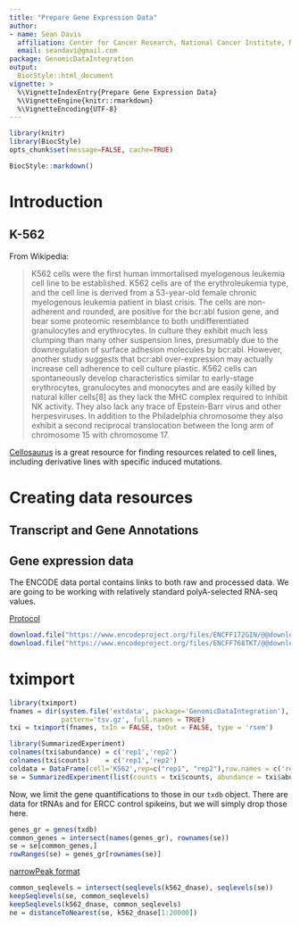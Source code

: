 ```yaml
---
title: "Prepare Gene Expression Data"
author: 
- name: Sean Davis
  affiliation: Center for Cancer Research, National Cancer Institute, NIH
  email: seandavi@gmail.com
package: GenomicDataIntegration
output: 
  BiocStyle::html_document
vignette: >
  %\VignetteIndexEntry{Prepare Gene Expression Data}
  %\VignetteEngine{knitr::rmarkdown}
  %\VignetteEncoding{UTF-8}
---
```


```r
library(knitr)
library(BiocStyle)
opts_chunk$set(message=FALSE, cache=TRUE)
```

```r
BiocStyle::markdown()
```
# Introduction

## K-562

From Wikipedia:

> K562 cells were the first human immortalised myelogenous leukemia cell line to be established. K562 cells are of the erythroleukemia type, and the cell line is derived from a 53-year-old female chronic myelogenous leukemia patient in blast crisis. The cells are non-adherent and rounded, are positive for the bcr:abl fusion gene, and bear some proteomic resemblance to both undifferentiated granulocytes and erythrocytes. In culture they exhibit much less clumping than many other suspension lines, presumably due to the downregulation of surface adhesion molecules by bcr:abl. However, another study suggests that bcr:abl over-expression may actually increase cell adherence to cell culture plastic. K562 cells can spontaneously develop characteristics similar to early-stage erythrocytes, granulocytes and monocytes and are easily killed by natural killer cells[8] as they lack the MHC complex required to inhibit NK activity. They also lack any trace of Epstein-Barr virus and other herpesviruses. In addition to the Philadelphia chromosome they also exhibit a second reciprocal translocation between the long arm of chromosome 15 with chromosome 17. 

[Cellosaurus](https://web.expasy.org/cellosaurus/CVCL_0004) is a great resource for 
finding resources related to cell lines, including derivative lines with specific 
induced mutations.

# Creating data resources

## Transcript and Gene Annotations



## Gene expression data

The ENCODE data portal contains links to both raw and processed data. We are going to be working
with relatively standard polyA-selected RNA-seq values. 

[Protocol]

```r
download.file("https://www.encodeproject.org/files/ENCFF172GIN/@@download/ENCFF172GIN.tsv", "ENCFF172GIN.tsv")
download.file("https://www.encodeproject.org/files/ENCFF768TKT/@@download/ENCFF768TKT.tsv", "ENCFF768TKT.tsv")
```

[Protocol]: https://www.encodeproject.org/documents/6354169f-86f6-4b59-8322-141005ea44eb/@@download/attachment/Long%20RNA-seq%20pipeline%20overview.pdf


# tximport

```r
library(tximport)
fnames = dir(system.file('extdata', package='GenomicDataIntegration'), 
             pattern='tsv.gz', full.names = TRUE)
txi = tximport(fnames, txIn = FALSE, txOut = FALSE, type = 'rsem')
```

```r
library(SummarizedExperiment)
colnames(txi$abundance) = c('rep1','rep2')
colnames(txi$counts)    = c('rep1','rep2')
coldata = DataFrame(cell='K562',rep=c("rep1", "rep2"),row.names = c('rep1', 'rep2'))
se = SummarizedExperiment(list(counts = txi$counts, abundance = txi$abundance), colData = coldata)
```

Now, we limit the gene quantifications to those in our `txdb` object. There are
data for tRNAs and for ERCC control spikeins, but we will simply drop those here.

```r
genes_gr = genes(txdb)
common_genes = intersect(names(genes_gr), rownames(se))
se = se[common_genes,]
rowRanges(se) = genes_gr[rownames(se)]
```

[narrowPeak format](https://genome.ucsc.edu/FAQ/FAQformat.html#format12)


```r
common_seqlevels = intersect(seqlevels(k562_dnase), seqlevels(se))
keepSeqlevels(se, common_seqlevels)
keepSeqlevels(k562_dnase, common_seqlevels)
ne = distanceToNearest(se, k562_dnase[1:20000])
```

